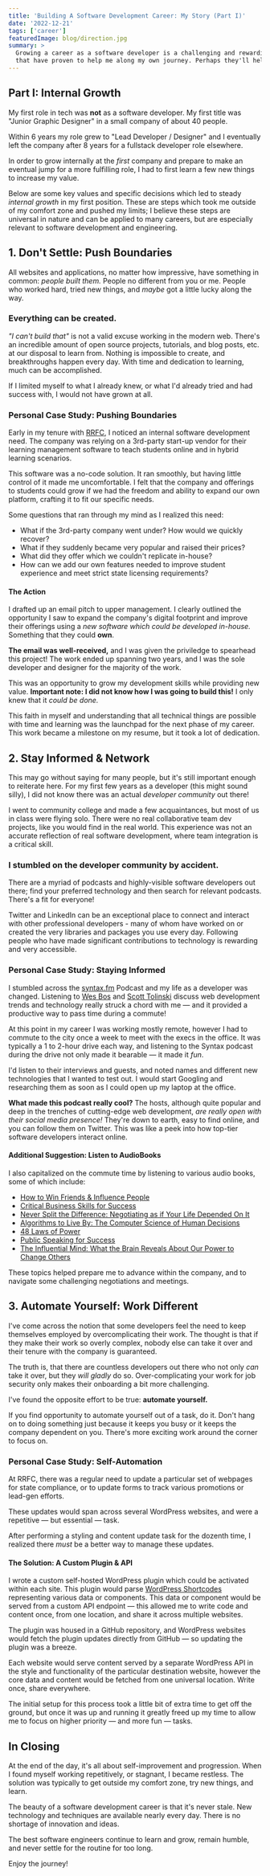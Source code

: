 ```yaml
---
title: 'Building A Software Development Career: My Story (Part I)'
date: '2022-12-21'
tags: ['career']
featuredImage: blog/direction.jpg
summary: >
  Growing a career as a software developer is a challenging and rewarding effort. Here's some things
  that have proven to help me along my own journey. Perhaps they'll help you also.
---
```


## Part I: Internal Growth

My first role in tech was **not** as a software developer. My first title was "Junior Graphic
Designer" in a small company of about 40 people.

Within 6 years my role grew to "Lead Developer / Designer" and I eventually left the company after 8
years for a fullstack developer role elsewhere.

In order to grow internally at the _first_ company and prepare to make an eventual jump for a more
fulfilling role, I had to first learn a few new things to increase my value.

Below are some key values and specific decisions which led to steady _internal growth_ in my first
position. These are steps which took me outside of my comfort zone and pushed my limits; I believe
these steps are universal in nature and can be applied to many careers, but are especially relevant
to software development and engineering.

## 1. Don't Settle: Push Boundaries

All websites and applications, no matter how impressive, have something in common: _people built
them._ People no different from you or me. People who worked hard, tried new things, and _maybe_ got
a little lucky along the way.

### Everything can be created.

_"I can't build that"_ is not a valid excuse working in the modern web. There's an incredible amount
of open source projects, tutorials, and blog posts, etc. at our disposal to learn from. Nothing is
impossible to create, and breakthroughs happen every day. With time and dedication to learning, much
can be accomplished.

If I limited myself to what I already knew, or what I'd already tried and had success with, I would
not have grown at all.

<Aside>

### Personal Case Study: Pushing Boundaries

Early in my tenure with <a href="https://www.rrfedu.com/" target="_blank" rel="noopener">RRFC</a>, I
noticed an internal software development need. The company was relying on a 3rd-party start-up
vendor for their learning management software to teach students online and in hybrid learning
scenarios.

This software was a no-code solution. It ran smoothly, but having little control of it made me
uncomfortable. I felt that the company and offerings to students could grow if we had the freedom
and ability to expand our own platform, crafting it to fit our specific needs.

Some questions that ran through my mind as I realized this need:

- What if the 3rd-party company went under? How would we quickly recover?
- What if they suddenly became very popular and raised their prices?
- What did they offer which we couldn't replicate in-house?
- How can we add our own features needed to improve student experience and meet strict state
  licensing requirements?

#### The Action

I drafted up an email pitch to upper management. I clearly outlined the opportunity I saw to expand
the company's digital footprint and improve their offerings using a _new software which could be
developed in-house._ Something that they could **own**.

**The email was well-received,** and I was given the priviledge to spearhead this project! The work
ended up spanning two years, and I was the sole developer and designer for the majority of the work.

This was an opportunity to grow my development skills while providing new value. **Important note: I
did not know how I was going to build this!** I only knew that it _could be done._

This faith in myself and understanding that all technical things are possible with time and learning
was the launchpad for the next phase of my career. This work became a milestone on my resume, but it
took a lot of dedication.

</Aside>

## 2. Stay Informed & Network

This may go without saying for many people, but it's still important enough to reiterate here. For
my first few years as a developer (this might sound silly), I did not know there was an actual
_developer community_ out there!

I went to community college and made a few acquaintances, but most of us in class were flying solo.
There were no real collaborative team dev projects, like you would find in the real world. This
experience was not an accurate reflection of real software development, where team integration is a
critical skill.

### I stumbled on the developer community by accident.

There are a myriad of podcasts and highly-visible software developers out there; find your preferred
technology and then search for relevant podcasts. There's a fit for everyone!

Twitter and LinkedIn can be an exceptional place to connect and interact with other professional
developers - many of whom have worked on or created the very libraries and packages you use every
day. Following people who have made significant contributions to technology is rewarding and very
accessible.

<Aside>

### Personal Case Study: Staying Informed

I stumbled across the [syntax.fm](https://syntax.fm/) Podcast and my life as a developer was
changed. Listening to [Wes Bos](https://wesbos.com/) and [Scott Tolinski](https://levelup.video/)
discuss web development trends and technology really struck a chord with me &mdash; and it provided
a productive way to pass time during a commute!

At this point in my career I was working mostly remote, however I had to commute to the city once a
week to meet with the execs in the office. It was typically a 1 to 2-hour drive each way, and
listening to the Syntax podcast during the drive not only made it bearable &mdash; it made it _fun_.

I'd listen to their interviews and guests, and noted names and different new technologies that I
wanted to test out. I would start Googling and researching them as soon as I could open up my laptop
at the office.

**What made this podcast really cool?** The hosts, although quite popular and deep in the trenches
of cutting-edge web development, _are really open with their social media presence!_ They're down to
earth, easy to find online, and you can follow them on Twitter. This was like a peek into how
top-tier software developers interact online.

#### Additional Suggestion: Listen to AudioBooks

I also capitalized on the commute time by listening to various audio books, some of which include:

- [How to Win Friends &amp; Influence People](https://www.amazon.com/dp/B0006IU7JK/ref=kinw_myk_ro_title_ab_amzn)
- [Critical Business Skills for Success](https://www.amazon.com/dp/B00VSWXFB0/ref=kinw_myk_ro_title_ab_amzn)
- [Never Split the Difference: Negotiating as if Your Life Depended On It](https://www.amazon.com/dp/B01COR1GM2/ref=kinw_myk_ro_title_ab_amzn)
- [Algorithms to Live By: The Computer Science of Human Decisions](https://www.amazon.com/dp/B01D24NAL6/ref=kinw_myk_ro_title_ab_amzn)
- [48 Laws of Power](https://www.amazon.com/dp/B00X0TKUS0/ref=kinw_myk_ro_title_ab_amzn)
- [Public Speaking for Success](https://www.amazon.com/dp/B01EGOQHBQ/ref=kinw_myk_ro_title_ab_amzn)
- [The Influential Mind: What the Brain Reveals About Our Power to Change Others](https://www.amazon.com/dp/B0752VTD6T/ref=kinw_myk_ro_title_ab_amzn)

These topics helped prepare me to advance within the company, and to navigate some challenging
negotiations and meetings.

</Aside>

## 3. Automate Yourself: Work Different

I've come across the notion that some developers feel the need to keep themselves employed by
overcomplicating their work. The thought is that if they make their work so overly complex, nobody
else can take it over and their tenure with the company is guaranteed.

The truth is, that there are countless developers out there who not only _can_ take it over, but
they _will gladly_ do so. Over-complicating your work for job security only makes their onboarding a
bit more challenging.

I've found the opposite effort to be true: **automate yourself.**

If you find opportunity to automate yourself out of a task, do it. Don't hang on to doing something
just because it keeps you busy or it keeps the company dependent on you. There's more exciting work
around the corner to focus on.

<Aside>

### Personal Case Study: Self-Automation

At RRFC, there was a regular need to update a particular set of webpages for state compliance, or to
update forms to track various promotions or lead-gen efforts.

These updates would span across several WordPress websites, and were a repetitive &mdash; but
essential &mdash; task.

After performing a styling and content update task for the dozenth time, I realized there _must_ be
a better way to manage these updates.

#### The Solution: A Custom Plugin &amp; API

I wrote a custom self-hosted WordPress plugin which could be activated within each site. This plugin
would parse [WordPress Shortcodes](https://codex.wordpress.org/Shortcode_API) representing various
data or components. This data or component would be served from a custom API endpoint &mdash; this
allowed me to write code and content once, from one location, and share it across multiple websites.

The plugin was housed in a GitHub repository, and WordPress websites would fetch the plugin updates
directly from GitHub &mdash; so updating the plugin was a breeze.

Each website would serve content served by a separate WordPress API in the style and functionality
of the particular destination website, however the core data and content would be fetched from one
universal location. Write once, share everywhere.

The initial setup for this process took a little bit of extra time to get off the ground, but once
it was up and running it greatly freed up my time to allow me to focus on higher priority &mdash;
and more fun &mdash; tasks.

</Aside>

## In Closing

At the end of the day, it's all about self-improvement and progression. When I found myself working
repetitively, or stagnant, I became restless. The solution was typically to get outside my comfort
zone, try new things, and learn.

The beauty of a software development career is that it's never stale. New technology and techniques
are available nearly every day. There is no shortage of innovation and ideas.

The best software engineers continue to learn and grow, remain humble, and never settle for the
routine for too long.

Enjoy the journey!
